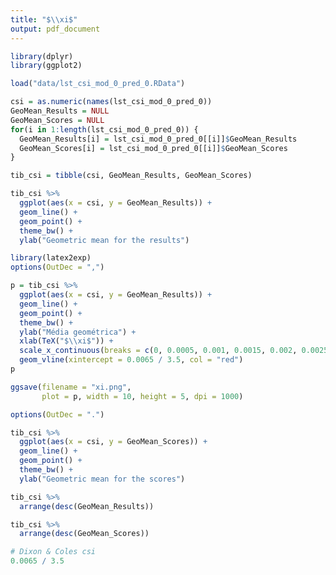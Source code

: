 ```yaml
---
title: "$\\xi$"
output: pdf_document
---
```


```r
library(dplyr)
library(ggplot2)

load("data/lst_csi_mod_0_pred_0.RData")
```

```r
csi = as.numeric(names(lst_csi_mod_0_pred_0))
GeoMean_Results = NULL
GeoMean_Scores = NULL
for(i in 1:length(lst_csi_mod_0_pred_0)) {
  GeoMean_Results[i] = lst_csi_mod_0_pred_0[[i]]$GeoMean_Results 
  GeoMean_Scores[i] = lst_csi_mod_0_pred_0[[i]]$GeoMean_Scores
}
```

```r
tib_csi = tibble(csi, GeoMean_Results, GeoMean_Scores)
```

```r
tib_csi %>%
  ggplot(aes(x = csi, y = GeoMean_Results)) +
  geom_line() +
  geom_point() +
  theme_bw() +
  ylab("Geometric mean for the results")
```

```r
library(latex2exp)
options(OutDec = ",")

p = tib_csi %>%
  ggplot(aes(x = csi, y = GeoMean_Results)) +
  geom_line() +
  geom_point() +
  theme_bw() +
  ylab("Média geométrica") +
  xlab(TeX("$\\xi$")) +
  scale_x_continuous(breaks = c(0, 0.0005, 0.001, 0.0015, 0.002, 0.0025, 0.003, 0.0035, 0.004)) +
  geom_vline(xintercept = 0.0065 / 3.5, col = "red")
p

ggsave(filename = "xi.png",
       plot = p, width = 10, height = 5, dpi = 1000)

options(OutDec = ".")
```

```r
tib_csi %>%
  ggplot(aes(x = csi, y = GeoMean_Scores)) +
  geom_line() +
  geom_point() +
  theme_bw() +
  ylab("Geometric mean for the scores")
```

```r
tib_csi %>%
  arrange(desc(GeoMean_Results))
```
```r
tib_csi %>%
  arrange(desc(GeoMean_Scores))
```
```r
# Dixon & Coles csi
0.0065 / 3.5
```

